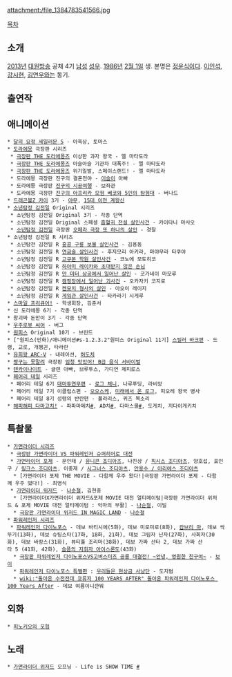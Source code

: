 attachment:/file_1384783541566.jpg

[[목차]]

== 소개 ==
[[2013년]] [[대원방송]] 공채 4기 [[남성]] [[성우]]. [[1986년]] [[2월 1일]] 생. 본명은 [[정윤식]]이다. [[이인석]], [[강시현]], [[김연우(성우)|김연우]]와는 동기.

== 출연작 ==
== 애니메이션 ==
 * [[미소녀 전사 세일러 문 S|달의 요정 세일러문 S]] - 아육상, 토마스
 * [[도라에몽]] 극장판 시리즈
  * [[더 도라에몽즈|극장판 THE 도라에몽즈]] 이상한 과자 왕국 - 엘 마타도라
  * [[더 도라에몽즈|극장판 THE 도라에몽즈]] 아슬아슬 기관차 대폭주! - 엘 마타도라
  * [[더 도라에몽즈|극장판 THE 도라에몽즈]] 위기일발, 스페이스랜드! - 엘 마타도라
  * 도라에몽 극장판 진구의 결혼전야 - [[신이슬|이슬이]] 아빠
  * 도라에몽 극장판 [[노비타의 완냥시공전|진구의 시공여행]] - 보좌관
  * 도라에몽 극장판 [[신 노비타의 대마경 ~페코와 5인의 탐험대~|진구의 아프리카 모험 베코와 5인의 탐험대]] - 버나드
 * [[드래곤볼Z 카이]] 3기 - [[야무]], [[15대 이전 계왕신]]
 * [[소년탐정 김전일]] Original 시리즈
  * 소년탐정 김전일 Original 3기 - 각종 단역
  * 소년탐정 김전일 Original 스페셜 [[흡혈귀 전설 살인사건]] - 카이타니 마사오
  * [[소년탐정 김전일]] 극장판 [[오페라 저택·새로운 살인|오페라 극장 또 하나의 살인]] - 경찰
 * 소년탐정 김전일 R 시리즈
  * 소년탐전 김전일 R [[홍콩 구룡 재보 살인사건|홍콩 구룡 보물 살인사건]] - 김용동
  * 소년탐정 김전일 R [[연금술 살인사건]] - 후지모리 아키라, 마야무라 타쿠야
  * 소년탐정 김전일 R [[고쿠몬 학원 살인사건]] - 코노에 모토히코
  * 소년탐정 김전일 R [[소년탐정 김전일/시즌2의 단편#s-2.1|하야미 레이카와 초대받지 않은 손님]]
  * 소년탐정 김전일 R [[소년탐정 김전일/시즌2의 단편#s-4.1|만 미터 상공에서 일어난 살인]] - 코가네이 마모루
  * 소년탐정 김전일 R [[소년탐정 김전일/시즌2의 단편#s-3.2|캠핑장에서 일어난 괴사건]] - 오카자키 코지로
  * 소년탐정 김전일 R [[켄모치 형사의 살인]] - 아오이 레이지
  * 소년탐정 김전일 R [[게임관 살인사건]] - 타카라기 시게루
 * [[스마일 프리큐어!]] - 학생회장, 김준서
 * 신 도라에몽 6기 - 각종 단역
 * 왕괴짜 돈만이 3기 - 각종 단역
 * [[씨어호|우주로봇 씨어]] - 버그
 * [[원피스]] Original 10기 - 브린드
 * ["원피스(만화)/애니메이션#s-1.2.3.2"원피스 Original 11기] [[스릴러 바크]]편 - 드랭, 교로, 개펭귄, 타라란
 * [[유희왕 ARC-V]] - 내레이션, [[토도 야이바|허도치]]
 * [[짱구는 못말려]] 극장판 [[바카우맛! B급 구루메 서바이벌!!|엄청 맛있어! B급 음식 서바이벌]]
 * [[텐카이나이트]] - 글렌 아빠, 브루투스, 가디언 제피로스
 * [[페어리 테일(만화)|페어리 테일]] 시리즈
  * 페어리 테일 6기 [[대마투연무]]편 - [[로그 체니]], 나루푸딩, 라비앙
  * 페어리 테일 7기 이클립스편 - [[우오스케|오오스케]], [[미래 로그|미래에서 온 로그]], 피오레 왕국 병사
  * 페어리 테일 8기 성령의 반란편 - 폴라리스, 퀴즈 목소리
 * [[해피해피 다마고치!]] - 파파마메치[http://www.youtube.com/watch?v=jFpo71s3Mos #], AD치[http://www.youtube.com/watch?v=2zfRWjFLY00 #], 다마스쿨[http://www.youtube.com/watch?v=dZFbakM_A8E #], 도게치, 지다이게키치

== 특촬물 ==
 * [[가면라이더 시리즈]]
  * [[가면라이더X슈퍼전대 슈퍼 히어로 대전|극장판 가면라이더 VS 파워레인저 슈퍼히어로 대전]]
  * [[가면라이더 포제]] - 문인태 / [[유니콘 조디아츠]], 나진상 / [[픽시스 조디아츠]], 양호섭, 표인구 / [[링크스 조디아츠]], 이중재 / [[시그너스 조디아츠]], [[야마다 타츠모리|안용수 / 아리에스 조디아츠]]
   * [가면라이더 포제 THE MOVIE - 다함께 우주 왔다!|극장판 가면라이더 포제 - 다함께 우주 떴다!] - 최영식
  * [[가면라이더 위저드]] - [[나라 슌페이|나순철]], 김현중
   * [가면라이더X가면라이더 위자드&포제 MOVIE 대전 얼티메이텀|극장판 가면라이더 위저드 & 포제 MOVIE 대전 얼티메이텀 : 악마의 부활] - [[나라 슌페이|나순철]], 이빌
   * [[극장판 가면라이더 위자드 IN MAGIC LAND|극장판 가면라이더 위저드 IN MAGIC LAND]] - [[나라 슌페이|나순철]] 
 * [[슈퍼전대 시리즈|파워레인저 시리즈]]
  * [[파워레인저 다이노포스]] - 데보 바티시에(5화), 데보 미로미로(8화), [[캄브리 마]], 데보 싹뚜기(13화), 데보 슈팅스타(17화, 18화, 21화), 데보 그림자 닌자(27화), 사회자(30화), 데보 바캉스(31화), 뷰티풀 조리마(38화), 데보 가짜 산타 2, 데보 가짜 산타 5 (41화, 42화), [[슬픔의 전기 아이스론도|슬픔의 지휘자 아이스론도]](43화)
   * [[수전전대 쿄류저 VS 고버스터즈|극장판 파워레인저 다이노포스VS고버스터즈 공룡 대결전! ~안녕, 영원한 친구여~]] - [[보이(공룡전대 쥬레인저)|보이]]
   * [[토에이 히어로 넥스트|파워레인저 다이노포스 특별편]] : [[우리들은 현상금 사냥단]] - 도지범
   * [[wiki:"돌아온 수전전대 쿄류저 100 YEARS AFTER" 돌아온 파워레인저 다이노포스 100 Years After]] - 데보 여름이니깐뭐
== 외화 ==
 * [[피노키오의 모험]]

== 노래 ==
 * [[가면라이더 위저드]] 오프닝 - Life is SHOW TIME [http://www.youtube.com/watch?v=fwS-UrqP6ak #]
